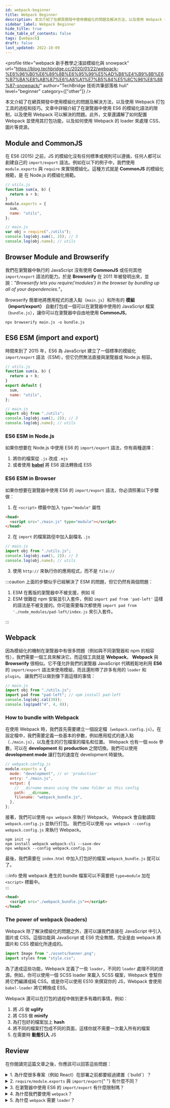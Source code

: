 ```yaml
---
id: webpack-beginner
title: Webpack Beginner
description: 本文介紹了在網頁開發中使用模組化的問題及解決方法，以及使用 Webpack 打包工具的過程和技巧。文章中詳細介紹了在瀏覽器中使用 ES6 的模組化語法的限制，以及使用 Webpack 可以解決的問題。此外，文章還講解了如何配置 Webpack 並使用其打包功能，以及如何使用 Webpack 的 loader 來處理 CSS、圖片等資源。
sidebar_label: Webpack Beginner
hide_title: true
hide_table_of_contents: false
tags: [webpack]
draft: false
last_updated: 2022-10-09
---
```


<profile
  title="webpack 新手教學之淺談模組化與 snowpack"
  url="https://blog.techbridge.cc/2020/01/22/webpack-%E6%96%B0%E6%89%8B%E6%95%99%E5%AD%B8%E4%B9%8B%E6%B7%BA%E8%AB%87%E6%A8%A1%E7%B5%84%E5%8C%96%E8%88%87-snowpack/"
  author="TechBridge 技術共筆部落格 huli"
  level="beginner"
  category={["other"]}
/>

本文介紹了在網頁開發中使用模組化的問題及解決方法，以及使用 Webpack 打包工具的過程和技巧。文章中詳細介紹了在瀏覽器中使用 ES6 的模組化語法的限制，以及使用 Webpack 可以解決的問題。此外，文章還講解了如何配置 Webpack 並使用其打包功能，以及如何使用 Webpack 的 loader 來處理 CSS、圖片等資源。

## Module and CommonJS

在 ES6 (2015) 之前，JS 的模組化沒有任何標準或規則可以遵循，任何人都可以創建自己的 `import/export` 語法。例如在以下的例子中，我們使用 `module.exports` 與 `require` 來實現模組化。這種方式就是 **CommonJS** 的模組化規範，是 在 Node.js 的模組化規範。

```js
// utils.js
function sum(a, b) {
  return a + b;
}
module.exports = {
  sum,
  name: "utils",
};

// main.js
var obj = require("./utils");
console.log(obj.sum(1, 2)); // 3
console.log(obj.name); // utils
```

## Browser Module and Browserify

我們在瀏覽器中執行的 JavaScript 沒有使用 **CommonJS** 或任何其他 `import/export` 語法的能力。於是 **Browserify** 在 2011 年被發明出來，並說："_Browserify lets you require('modules') in the browser by bundling up all of your dependencies._"。

Browserify 簡單地將應用程式的進入點（`main.js`）和所有的 **模組（import/export）** 自動打包成一個可以在瀏覽器中使用的 JavaScript 檔案（`bundle.js`），讓你可以在瀏覽器中自由地使用 **CommonJS**。

```shell
npx browserify main.js -o bundle.js
```

## ES6 ESM (import and export)

時間來到了 2015 年，ES6 為 JavaScript 建立了一個標準的模組化 `import/export` 語法（ESM），但它仍然無法直接與瀏覽器或 Node.js 相容。

```js
// utils.js
function sum(a, b) {
  return a + b;
}
export default {
  sum,
  name: "utils",
};

// main.js
import obj from "./utils";
console.log(obj.sum(1, 2)); // 3
console.log(obj.name); // utils
```

### ES6 ESM in Node.js

如果你想要在 Node.js 中使用 ES6 的 `import/export` 語法，你有兩種選擇：

1. 將你的檔案從 `.js` 改成 `.mjs`
2. 或者使用 **[babel](https://babeljs.io/repl#?browsers=&build=&builtIns=false&spec=false&loose=false&code_lz=JYWwDg9gTgLgBBARgKzgMyhEcDkA6AegFcZgAbAZxwCgBjCAOwojIFM8yIBzACiWTy0AhmR4BmAAwBKKXUbM2HbnxR4GQkK1lA&debug=false&forceAllTransforms=false&shippedProposals=false&circleciRepo=&evaluate=true&fileSize=false&timeTravel=false&sourceType=module&lineWrap=false&presets=es2015%2Creact%2Cstage-2&prettier=false&targets=&version=7.8.3&externalPlugins=)** 將 ES6 語法轉換成 ES5

### ES6 ESM in Browser

如果你想要在瀏覽器中使用 ES6 的 `import/export` 語法，你必須照著以下步驟做：

1. 在 `<script>` 標籤中加入 `type="module"` 屬性

```html
<head>
  <script src="./main.js" type="module"></script>
</head>
```

2. 在 `import` 的檔案路徑中加入副檔名 `.js`

```js
// main.js
import obj from "./utils.js";
console.log(obj.sum(1, 2)); // 3
console.log(obj.name); // utils
```

3. 使用 `http://` 來執行你的應用程式，而不是 `file://`

:::caution
上面的步驟似乎已經解決了 ESM 的問題，但它仍然有兩個問題：

1. ESM 在舊版的瀏覽器中不被支援，例如 IE
2. ESM 很難從 npm 安裝並引入套件，例如 `import pad from 'pad-left'` 這樣的語法是不被支援的。你可能需要每次都使用 `import pad from './node_modules/pad-left/index.js` 來引入套件。

:::

## Webpack

因為模組化的機制在瀏覽器中有很多問題（例如與不同瀏覽器和 npm 的相容性），我們需要一個工具來解決它。而這個工具就是 **Webpack**。 **Webpack** 與 **Browserify** 很相似。它不僅允許我們的瀏覽器 JavaScript 代碼輕鬆地利用 **ES6** 的 `import/export` 語法來使用模組，而且還附帶了許多有用的 `loader` 和 `plugin`。 讓我們可以做到像下面這樣的事情：

```js
// main.js
import obj from "./utils.js";
import pad from "pad-left"; // npm install pad-left
console.log(obj.cal(30));
console.log(pad("4", 4, 0));
```

### How to bundle with Webpack

在使用 Webpack 時，我們首先需要建立一個設定檔（`webpack.config.js`）。在設定檔中，我們需要定義一些基本的參數，例如應用程式的進入點（`./main.js`），以及產生的打包檔案的檔名和位置。 Webpack 也有一個 `mode` 參數，可以在 **development** 和 **production** 之間切換。我們可以使用 **development mode** 讓打包的速度在 development 時變快。

```js
// webpack.config.js
module.exports = {
  mode: "development", // or 'production'
  entry: "./main.js",
  output: {
    // __dirname means using the same folder as this config
    path: __dirname,
    filename: "webpack_bundle.js",
  },
};
```

接著，我們可以使用 `npx webpack` 來執行 Webpack。 Webpack 會自動讀取 `webpack.config.js` 並執行打包。 我們也可以使用 `npx webpack --config webpack.config.js` 來執行 Webpack。

```shell
npm init -y
npm install webpack webpack-cli --save-dev
npx webpack --config webpack.config.js
```

最後，我們需要在 `index.html` 中加入打包好的檔案 `webpack_bundle.js` 就可以了。

:::info
使用 webpack 產生的 bundle 檔案可以不需要把 `type=module` 加在 `<script>` 標籤中。  
:::

```html
<head>
  <script src="./webpack_bundle.js"></script>
</head>
```

### The power of webpack (loaders)

Webpack 除了解決模組化的問題之外，還可以讓我們直接在 JavaScript 中引入圖片或 CSS。這個功能與 JavaScript 或 ES6 完全無關，完全是由 webpack 將圖片和 CSS 模組化所達成的。

```js
import Image from "./assets/banner.png";
import styles from "style.css";
```

為了達成這些功能，Webpack 定義了一些 `loader`，不同的 `loader` 處理不同的資源。例如，你可以使用一個 SCSS loader 來載入 SCSS 檔案，Webpack 會幫你將它們編譯成純 CSS。或是你可以使用 ES10 來撰寫你的 JS，Webpack 會使用 `babel-loader` 將它轉換成 ES5。

<fig
  caption="Webpack 的 loader 可以讓我們直接在 JavaScript 中引入圖片或 CSS。"
  src="/img/reading/other/2022-10-09-webpack-beginner/webpack.png"
/>

Webpack 還可以在打包的過程中做到更多有趣的事情，例如：

1. 將 JS 做 **uglify**
2. 將 CSS 做 **minify**
3. 為打包好的檔案加上 **hash**
4. 將不同的檔案打包成不同的頁面，這樣你就不需要一次載入所有的檔案
5. 在需要時 **動態引入** JS

## Review

在你閱讀完這篇文章之後，你應該可以回答這些問題：

<details>
  <summary>
    1. 為什麼很多專案（例如 React）在部署之前都要經過建置（`build`）？
  </summary>
  因為瀏覽器無法直接讀取我們的 ESM 和 ES10 代碼，所以我們需要 webpack 在建置過程中幫助我們打包代碼。
</details>

<details>
  <summary>
    2. <code>require/module.exports</code> 與 <code>import/export</code>{" "}
    有什麼不同？
  </summary>
  <code>require/module.exports</code> 是支援 Node.js 的 CommonJS 語法，而 <code>
    import/export
  </code> 是 ES6 的語法，由 Node.js 和部分瀏覽器支援。
</details>

<details>
  <summary>
    3. 在瀏覽器中使用 ES6 的 <code>import/export</code> 有什麼限制嗎？
  </summary>
  <ol style={{ listStyleType: "decimal" }}>
    <li>必須在 server 端執行</li>
    <li>
      必須在 <code>&lt;script&gt;</code> 標籤中加上 <code>type=module</code>
    </li>
    <li>
      必須在 <code>import</code> 中指定檔案副檔名
    </li>
    <li>
      必須在 <code>import</code> 中指定 npm 套件的絕對路徑
    </li>
  </ol>
</details>

<details>
  <summary>
    4. 為什麼我們要使用 <code>webpack</code>？
  </summary>
  <ol style={{ listStyleType: "decimal" }}>
    <li>我們想更容易地引入 ES6 模組（和 npm 套件）</li>
    <li>我們想更容易地引入圖片和 CSS 檔案</li>
    <li>我們想統一在一個地方處理 uglify、minify 和其他處理程序</li>
  </ol>
</details>

<details>
  <summary>
    5. 為什麼 <code>webpack</code> 需要 <code>loader</code>？
  </summary>
  Webpack 預設的 loader 只能讀取 JavaScript，但是其他的 loader 可以讀取 CSS、圖片等等。
</details>
